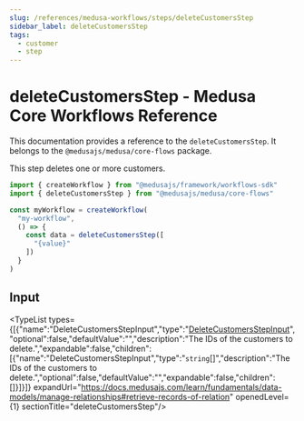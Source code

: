 ```yaml
---
slug: /references/medusa-workflows/steps/deleteCustomersStep
sidebar_label: deleteCustomersStep
tags:
  - customer
  - step
---
```



# deleteCustomersStep - Medusa Core Workflows Reference

This documentation provides a reference to the `deleteCustomersStep`. It belongs to the `@medusajs/medusa/core-flows` package.

This step deletes one or more customers.

```ts title="src/workflows/my-workflow.ts"
import { createWorkflow } from "@medusajs/framework/workflows-sdk"
import { deleteCustomersStep } from "@medusajs/medusa/core-flows"

const myWorkflow = createWorkflow(
  "my-workflow",
  () => {
    const data = deleteCustomersStep([
      "{value}"
    ])
  }
)
```
  

## Input

<TypeList types={[{"name":"DeleteCustomersStepInput","type":"[DeleteCustomersStepInput](../../../../types/core_flows.DeleteCustomersStepInput/page.mdx)","optional":false,"defaultValue":"","description":"The IDs of the customers to delete.","expandable":false,"children":[{"name":"DeleteCustomersStepInput","type":"`string`[]","description":"The IDs of the customers to delete.","optional":false,"defaultValue":"","expandable":false,"children":[]}]}]} expandUrl="https://docs.medusajs.com/learn/fundamentals/data-models/manage-relationships#retrieve-records-of-relation" openedLevel={1} sectionTitle="deleteCustomersStep"/>
